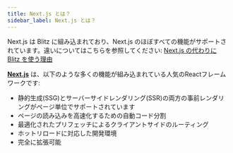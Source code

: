 ```yaml
---
title: Next.js とは？
sidebar_label: Next.js とは？
---
```


Next.js は Blitz に組み込まれており、Next.js のほぼすべての機能がサポートされています。違いについてはこちらを参照してください: [Next.js の代わりに Blitz を使う理由](https://blitzjs.com/docs/why-blitz)

[**Next.js**](https://nextjs.org/) は、以下のような多くの機能が組み込まれている人気のReactフレームワークです:

* 静的生成\(SSG\)とサーバーサイドレンダリング\(SSR\)の両方の事前レンダリングがページ単位でサポートされています
* ページの読み込みを高速化するための自動コード分割
* 最適化されたプリフェッチによるクライアントサイドのルーティング
* ホットリロードに対応した開発環境
* 完全に拡張可能
